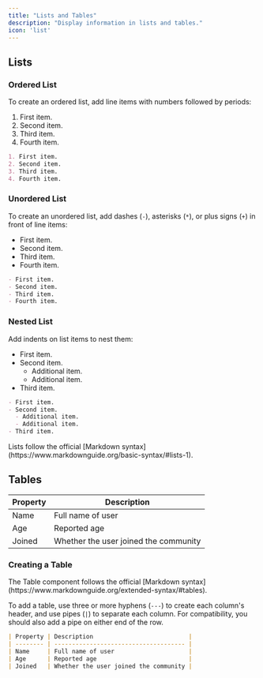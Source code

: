 ```yaml
---
title: "Lists and Tables"
description: "Display information in lists and tables."
icon: 'list'
---
```


## Lists

### Ordered List

To create an ordered list, add line items with numbers followed by periods:

1. First item.
2. Second item.
3. Third item.
4. Fourth item.

```md
1. First item.
2. Second item.
3. Third item.
4. Fourth item.
```

### Unordered List

To create an unordered list, add dashes (`-`), asterisks (`*`), or plus signs (`+`) in front of line items:

- First item.
- Second item.
- Third item.
- Fourth item.

```md
- First item.
- Second item.
- Third item.
- Fourth item.
```

### Nested List

Add indents on list items to nest them:

- First item.
- Second item.
  - Additional item.
  - Additional item.
- Third item.

```md
- First item.
- Second item.
  - Additional item.
  - Additional item.
- Third item.
```

<Tip>
Lists follow the official [Markdown syntax](https://www.markdownguide.org/basic-syntax/#lists-1).
</Tip>

## Tables

| Property | Description                           |
| -------- | ------------------------------------- |
| Name     | Full name of user                     |
| Age      | Reported age                          |
| Joined   | Whether the user joined the community |

### Creating a Table

<Tip>
The Table component follows the official [Markdown syntax](https://www.markdownguide.org/extended-syntax/#tables).
</Tip>

To add a table, use three or more hyphens (`---`) to create each column's header, and use pipes (`|`) to separate each column. For compatibility, you should also add a pipe on either end of the row.

```md
| Property | Description                           |
| -------- | ------------------------------------- |
| Name     | Full name of user                     |
| Age      | Reported age                          |
| Joined   | Whether the user joined the community |
```